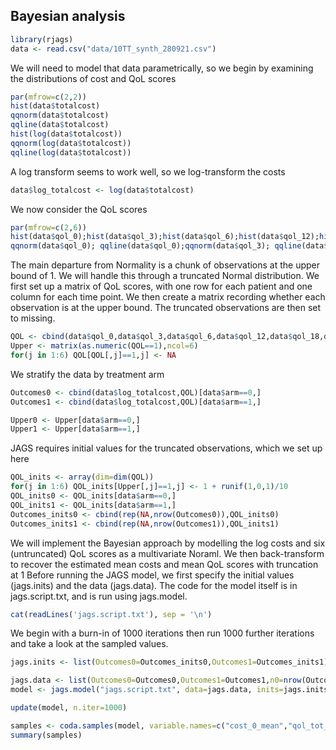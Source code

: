 ## Bayesian analysis 

```r
library(rjags)
data <- read.csv("data/10TT_synth_280921.csv")
```

We will need to model that data parametrically, so we begin by examining the distributions of cost and QoL scores
```r
par(mfrow=c(2,2))
hist(data$totalcost)
qqnorm(data$totalcost)
qqline(data$totalcost)
hist(log(data$totalcost))
qqnorm(log(data$totalcost))
qqline(log(data$totalcost))
```
A log transform seems to work well, so we log-transform the costs
```r
data$log_totalcost <- log(data$totalcost)
```
We now consider the QoL scores
```r
par(mfrow=c(2,6))
hist(data$qol_0);hist(data$qol_3);hist(data$qol_6);hist(data$qol_12);hist(data$qol_18);hist(data$qol_24)
qqnorm(data$qol_0); qqline(data$qol_0);qqnorm(data$qol_3); qqline(data$qol_3);qqnorm(data$qol_6); qqline(data$qol_6);qqnorm(data$qol_12); qqline(data$qol_12);qqnorm(data$qol_18); qqline(data$qol_18);qqnorm(data$qol_24); qqline(data$qol_24)
```

The main departure from Normality is a chunk of observations at the upper bound of 1. We will handle this through a truncated Normal distribution. We first set up a matrix of QoL scores, with one row for each patient and one column for each time point. We then create a matrix recording whether each observation is at the upper bound. The truncated observations are then set to missing.

```r
QOL <- cbind(data$qol_0,data$qol_3,data$qol_6,data$qol_12,data$qol_18,data$qol_24)
Upper <- matrix(as.numeric(QOL==1),ncol=6)
for(j in 1:6) QOL[QOL[,j]==1,j] <- NA
```



We stratify the data by treatment arm
```r
Outcomes0 <- cbind(data$log_totalcost,QOL)[data$arm==0,]
Outcomes1 <- cbind(data$log_totalcost,QOL)[data$arm==1,]

Upper0 <- Upper[data$arm==0,]
Upper1 <- Upper[data$arm==1,]
```


JAGS requires initial values for the truncated observations, which we set up here
```r
QOL_inits <- array(dim=dim(QOL))
for(j in 1:6) QOL_inits[Upper[,j]==1,j] <- 1 + runif(1,0,1)/10
QOL_inits0 <- QOL_inits[data$arm==0,]
QOL_inits1 <- QOL_inits[data$arm==1,]
Outcomes_inits0 <- cbind(rep(NA,nrow(Outcomes0)),QOL_inits0)
Outcomes_inits1 <- cbind(rep(NA,nrow(Outcomes1)),QOL_inits1)
```

We will implement the Bayesian approach by modelling the log costs and six (untruncated) QoL scores as a multivariate Noraml. We then back-transform to recover the estimated mean costs and mean QoL scores with truncation at 1 Before running the JAGS model, we first specify the initial values (jags.inits) and the data (jags.data). The code for the model itself is in jags.script.txt, and is run using jags.model. 

```r
cat(readLines('jags.script.txt'), sep = '\n')
```


We begin with a burn-in of 1000 iterations then run 1000 further iterations and take a look at the sampled values.

```r
jags.inits <- list(Outcomes0=Outcomes_inits0,Outcomes1=Outcomes_inits1)

jags.data <- list(Outcomes0=Outcomes0,Outcomes1=Outcomes1,n0=nrow(Outcomes0),n1=nrow(Outcomes1),Upper_0=Upper0,Upper_1=Upper1)
model <- jags.model("jags.script.txt", data=jags.data, inits=jags.inits, n.chains=1)

update(model, n.iter=1000)

samples <- coda.samples(model, variable.names=c("cost_0_mean","qol_tot_0_mean","cost_1_mean","qol_tot_1_mean","incr_qol_tot","incr_cost_tot","ICER"),n.iter=1000)
summary(samples)
```






